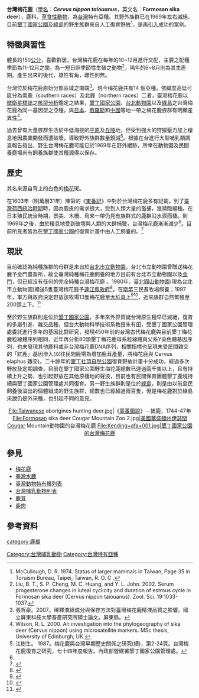 {{Subspeciesbox
| fossil_range = {{fossilrange|[[更新世|更新世]]|現今}} 
| image = Formosan sika deer of Daqiu.jpg
| image_width = 250px
| image_caption = [[大坵島|大坵島]]野放的台灣梅花鹿
| status = EW
| status_system = IUCN3.1
| status_ref = 
| genus = Cervus
| species = nippon
| species_link = Sika deer
| subspecies = taiouanus
| authority = Blyth, 1860
}}

'''台灣梅花鹿'''（[[學名|學名]]：'''''Cervus nippon taiouanus'''''，英文名：'''Formosan sika deer'''），鹿科，[[草食性動物|草食性動物]]，為[[台灣|台灣]]特有亞種。其野外族群已在1969年左右滅絕，目前[[墾丁國家公園|墾丁國家公園]]及[[綠島|綠島]]的野生族群來自人工復育野放<ref name=mc>McCullough, D. R. 1974. Status of larger mammals in Taiwan, Page 35 in Toruism Bureau, Taipei, Taiwan, R. O. C . </ref>，是[[再引入|再引入]]成功的案例。

== 特徵與習性 ==
體長約150[[公分|公分]]，喜歡群居。台灣梅花鹿在每年的10~12月進行交配，主要之配種季節為11-12月之間，為一短日照季節性生殖之動物<ref>Liu, B. T., S. P. Cheng, M. C. Huang, and Y. L. John. 2002. Serum progesterone changes in luteal cyclicity and duration of estrous cycle in Formosan sika deer (Cervus nippon taiouanus). Zool. Sci. 19:1033-1037.</ref>，隔年的6~8月則為其生產期。產生出來的後代，雄性有角，雌性則無。

台灣位於梅花鹿原始分部區域之南端<ref>張哲豪。2007。稀釋液組成分與保存方法對臺灣梅花鹿精液品質之影響。國立屏東科技大學畜產研究所碩士論文。屏東縣。</ref>。現今梅花鹿共有14 個亞種，依緯度高低可區分為南鹿（southern races）及北鹿（northern races）二者，臺灣梅花鹿以[[微衛星標誌|微衛星標誌]]之[[核型分析|核型分析]]鑑定之結果，[[墾丁國家公園|墾丁國家公園]]、[[台北動物園|台北動物園]]以及[[綠島|綠島]]之台灣梅花鹿為同一基因型之亞種，與[[日本|日本]]、[[俄羅斯|俄羅斯]]和[[中國大陸|中國]]等地一帶之梅花鹿族群有明顯差異性<ref>Wilson, R. L. 2000. An investigation into the phylogeography of sika deer (Cervus nippon) using microsatellite markers. MSc thesis, University of Edinburgh, UK.</ref>。

過去曾有大量族群生活於中低海拔的[[平原|平原]]及[[丘陵|丘陵]]地，但受到強大的狩獵壓力加上棲息地因農業開發而遭破壞，導致野外族群數量銳減<ref>江樹生。 1987。梅花鹿與台灣早期歷史關係之研究(續)，第2-24頁。台灣梅花鹿復育之研究，七十四年度報告。內政部營建署墾丁國家公園管理處。</ref>。根據在台進行大型哺乳類調查報告指出，野生台灣梅花鹿可能已於1969年在野外絕跡，所幸在動物園及民間養鹿場尚有飼養族群使其種源得以保存。

== 歷史 ==
其名來源自背上的白色的[[梅花|梅花]]斑。

在1603年（明萬曆31年）陳第的《[[東番記|東番記]]》中對於台灣梅花鹿多有記載，到了[[臺灣荷西統治時期|臺灣荷西統治時期]]時，因為鹿皮的需求很大，受到人類大量的濫捕，幾瀕臨絕種。在日本殖民統治時期，景美、木柵、烏來一帶仍見有族群式的鹿群沿水源而棲。到1969年之後，由於棲息地受到破壞與人類的大肆捕獵，台灣梅花鹿漸漸減少<ref name=mc />。目前所見者皆為在[[墾丁國家公園|墾丁國家公園]]的復育計畫中由人工飼養的。<ref>{{Cite web |url=http://translocal.asia/index.php?m=Article&a=show&id=952 |title=台灣能回到梅花點點，全島都是鹿的從前嗎？ |access-date=2018-09-05 |archive-date=2020-08-20 |archive-url=https://web.archive.org/web/20200820193110/http://translocal.asia/index.php?m=Article&a=show&id=952 |dead-url=no }}</ref>

== 現狀 ==
目前確認為純種族群的母群是來自於[[台北市立動物園|台北市立動物園]]，台北市立動物園曾贈送梅花鹿予金門農畜所，故全臺灣純種梅花鹿飼養的地方目前有台北市立動物園以及[[金門|金門]]，但已經沒有任何的完全純種台灣梅花鹿{{Citation needed}} 。1980年，[[台北市立動物園|臺北圓山動物園]](現為台北市立動物園)贈送5隻臺灣梅花鹿予[[連江縣政府|連江縣政府]]<ref>{{Cite web |url=https://www.matsu-nsa.gov.tw/Attraction-Content.aspx?a=2720&l=1 |title=大坵－馬祖國家風景區觀光資訊網 |access-date=2021-08-02 |archive-date=2021-08-02 |archive-url=https://web.archive.org/web/20210802172725/https://www.matsu-nsa.gov.tw/Attraction-Content.aspx?a=2720&l=1 |dead-url=no }}</ref>，在[[南竿|南竿]]三民畜牧場飼養；1997年，軍方與政府決定野放該牧場13隻梅花鹿至[[大坵島|大坵島]]上<ref>{{Cite web |url=https://www.matsucc.gov.tw/cultural-travel/%E5%A4%A7%E5%9D%B5%E4%B8%8D%E5%8F%AA%E6%9C%89%E6%A2%85%E8%8A%B1%E9%B9%BF/ |title=大坵不只有梅花鹿－文化馬祖 |access-date=2021-08-02 |archive-date=2021-08-02 |archive-url=https://web.archive.org/web/20210802172808/https://www.matsucc.gov.tw/cultural-travel/%e5%a4%a7%e5%9d%b5%e4%b8%8d%e5%8f%aa%e6%9c%89%e6%a2%85%e8%8a%b1%e9%b9%bf/ |dead-url=no }}</ref><ref>{{Cite web |url=https://www.cna.com.tw/amp/news/ahel/202104300069.aspx |title=梅花鹿正值換毛期 大坵觀光保持安全距離 中央社CNA |access-date=2021-08-02 |archive-date=2021-08-02 |archive-url=https://web.archive.org/web/20210802172724/https://www.cna.com.tw/amp/news/ahel/202104300069.aspx |dead-url=no }}</ref>，近來族群自然繁殖至200頭上下。<ref>{{Cite web |url=https://news.ltn.com.tw/amp/news/life/breakingnews/3204632 |title=馬祖大坵梅花鹿不見了？ 縣府稱未「減口」：調查嚇到鹿群 |access-date=2021-08-02 |archive-date=2021-08-02 |archive-url=https://web.archive.org/web/20210802172722/https://news.ltn.com.tw/amp/news/life/breakingnews/3204632 |dead-url=no }}</ref>

至於野生族群則是位於[[墾丁國家公園|墾丁國家公園]]，多年來外界質疑台灣原生種早已滅絕，復育的多屬引進、雜交品種，但台大動物科學技術系教授朱有田，受墾丁國家公園管理處委託進行多年的基因比對研究，發現450年前的台灣古代梅花鹿與目前墾丁梅花鹿粒線體序列相同，近年再分析80頭墾丁梅花鹿母系粒線體與父系Y染色體基因序列，也未發現其他鹿科或非台灣梅花鹿DNA序列，相關指標也呈現未受民間雜交的「紅鹿」基因滲入(以往民間鹿場為增加鹿茸產量，將梅花鹿與 Cervus elaphus 雜交)。二十餘年的[[墾丁|墾丁]][[社頂自然公園|社頂自然公園]]復育野放計畫十分成功，經過多次野放及定期調查，目前在墾丁國家公園野生梅花鹿總數已達過兩千隻以上，且有持續上升之勢，也引起野放在其他原棲地的聲浪，目前也有民間保育團體墾丁鹿境持續與墾丁國家公園管理處共同復育。另一野生族群則是位於[[綠島|綠島]]，則是由以前島民飼養後溢出的個體組成的野生族群，總數也已經超過兩百隻，但是梅花鹿對於綠島來說仍是外來種，也引起不同的意見。
<center>
<gallery>
File:Taiwanese aborigines hunting deer.jpg|《[[臺番圖說|臺番圖說]]》－捕鹿，1744-47年
File:Formosan sika deer Cougar Mountain Zoo 2.jpg|[[美國|美國]][[華盛頓州|華盛頓州]][[伊瑟闊|伊瑟闊]]Cougar Mountain動物園的台灣梅花鹿
File:Kending+afa+001.jpg|墾丁國家公園的台灣梅花鹿
</gallery>
</center>

== 參見 ==
*[[梅花鹿|梅花鹿]]
*[[臺灣水鹿|臺灣水鹿]]
*[[臺灣動物特有種列表|臺灣動物特有種列表]]
*[[台灣哺乳動物列表|台灣哺乳動物列表]]
*[[鹿茸|鹿茸]]
*[[鹿肉|鹿肉]]

== 參考資料 ==
<references />

{{commonscat|Cervus nippon taiouanus}}

{{Artiodactyla|R.1}}

{{Taxonbar}}
[[category:鹿屬|category:鹿屬]]
[[Category:台灣哺乳動物|Category:台灣哺乳動物]]
[[Category:台灣特有亞種|Category:台灣特有亞種]]